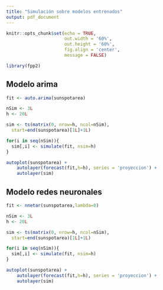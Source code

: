 ```yaml
---
title: "Simulación sobre modelos entrenados"
output: pdf_document
---
```


```r
knitr::opts_chunk$set(echo = TRUE,
                      out.width = '60%',
                      out.height = '60%',
                      fig.align = 'center',
                      message = FALSE)
```

<!-- LIBRERIAS -->
```r
library(fpp2)
```


## Modelo arima

```r
fit <- auto.arima(sunspotarea)

nSim <- 3L
h <- 20L

sim <- ts(matrix(0, nrow=h, ncol=nSim),
  start=end(sunspotarea)[1L]+1L)

for(i in seq(nSim)){
  sim[,i] <- simulate(fit, nsim=h)
}

autoplot(sunspotarea) + 
    autolayer(forecast(fit,h=h), series = 'proyeccion') +
    autolayer(sim)

```


\newpage
## Modelo redes neuronales

```r
fit <- nnetar(sunspotarea,lambda=0)

nSim <- 3L
h <- 20L

sim <- ts(matrix(0, nrow=h, ncol=nSim),
  start=end(sunspotarea)[1L]+1L)

for(i in seq(nSim)){
  sim[,i] <- simulate(fit, nsim=h)
}

autoplot(sunspotarea) + 
    autolayer(forecast(fit,h=h), series = 'proyeccion') +
    autolayer(sim)

```

